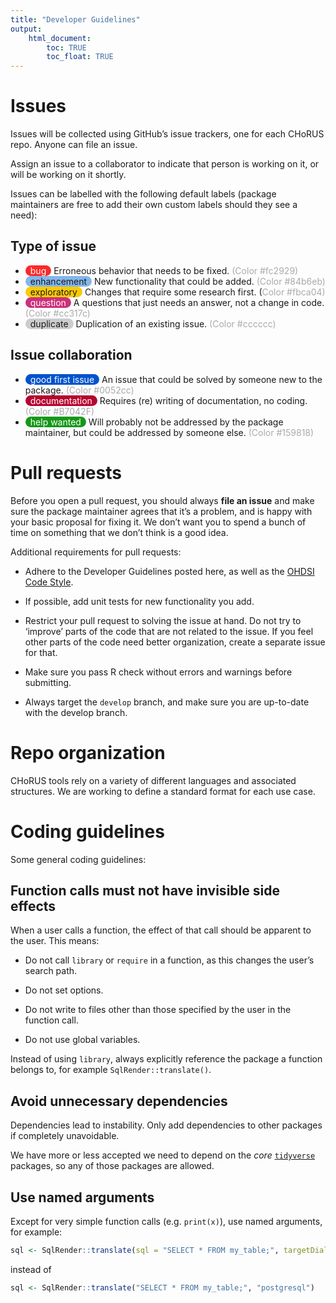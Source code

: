 ```yaml
---
title: "Developer Guidelines"
output: 
    html_document:
        toc: TRUE
        toc_float: TRUE
---
```


# Issues

Issues will be collected using GitHub's issue trackers, one for each CHoRUS repo. Anyone can file an issue.

Assign an issue to a collaborator to indicate that person is working on it, or will be working on it shortly. 

Issues can be labelled with the following default labels (package maintainers are free to add their own custom labels should they see a need):

## Type of issue

- <span style="border-radius: 25px; color:#ffffff; background: #fc2929; padding: 0px 8px 0px 8px;">bug</span> Erroneous behavior that needs to be fixed. <span style="color:#aaaaaa;">(Color #fc2929)</span>
- <span style="border-radius: 25px; background: #84b6eb; padding: 0px 8px 0px 8px;">enhancement</span> New functionality that could be added. <span style="color:#aaaaaa;">(Color #84b6eb)</span>
- <span style="border-radius: 25px; background: #fbca04; padding: 0px 8px 0px 8px;">exploratory</span> Changes that require some research first. (<span style="color:#aaaaaa;">Color #fbca04)</span>
- <span style="border-radius: 25px; color:#ffffff; background: #cc317c; padding: 0px 8px 0px 8px;">question</span> A questions that just needs an answer, not a change in code. <span style="color:#aaaaaa;">(Color #cc317c)</span>
- <span style="border-radius: 25px; background: #cccccc; padding: 0px 8px 0px 8px;">duplicate</span> Duplication of an existing issue. <span style="color:#aaaaaa;">(Color #cccccc)</span>

## Issue collaboration

- <span style="border-radius: 25px; color:#ffffff; background: #0052cc; padding: 0px 8px 0px 8px;">good first issue</span> An issue that could be solved by someone new to the package. <span style="color:#aaaaaa;">(Color #0052cc)
- <span style="border-radius: 25px; color:#ffffff; background: #B7042F; padding: 0px 8px 0px 8px;">documentation</span> Requires (re) writing of documentation, no coding. <span style="color:#aaaaaa;">(Color #B7042F)</span>
- <span style="border-radius: 25px; color:#ffffff; background: #159818; padding: 0px 8px 0px 8px;">help wanted</span> Will probably not be addressed by the package maintainer, but could be addressed by someone else. <span style="color:#aaaaaa;">(Color #159818)</span>


# Pull requests

Before you open a pull request, you should always **file an issue** and make sure the package maintainer agrees that it’s a problem, and is happy with your basic proposal for fixing it. We don’t want you to spend a bunch of time on something that we don’t think is a good idea.

Additional requirements for pull requests:

- Adhere to the Developer Guidelines posted here, as well as the [OHDSI Code Style](codeStyle.html).

- If possible, add unit tests for new functionality you add.

- Restrict your pull request to solving the issue at hand. Do not try to 'improve' parts of the code that are not related to the issue. If you feel other parts of the code need better organization, create a separate issue for that.

- Make sure you pass R check without errors and warnings before submitting.

- Always target the `develop` branch, and make sure you are up-to-date with the develop branch.

# Repo organization

CHoRUS tools rely on a variety of different languages and associated structures. We are working to define a standard format for each use case.

# Coding guidelines

Some general coding guidelines:

## Function calls must not have invisible side effects

When a user calls a function, the effect of that call should be apparent to the user. This means:

- Do not call `library` or `require` in a function, as this changes the user's search path.

- Do not set options.

- Do not write to files other than those specified by the user in the function call.

- Do not use global variables.

Instead of using `library`, always explicitly reference the package a function belongs to, for example `SqlRender::translate()`.

## Avoid unnecessary dependencies

Dependencies lead to instability. Only add dependencies to other packages if completely unavoidable.

We have more or less accepted we need to depend on the *core* [`tidyverse`](https://www.tidyverse.org/) packages, so any of those packages are allowed. 

## Use named arguments

Except for very simple function calls (e.g. `print(x)`), use named arguments, for example:

```r
sql <- SqlRender::translate(sql = "SELECT * FROM my_table;", targetDialect = "postgresql")
```

instead of 

```r
sql <- SqlRender::translate("SELECT * FROM my_table;", "postgresql")
```